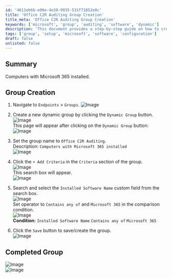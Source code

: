 ```yaml
---
id: '4611eb6b-e00e-4e38-9935-531f71852e8c'
title: 'Office C2R Auditing Group Creation'
title_meta: 'Office C2R Auditing Group Creation'
keywords: ['microsoft', 'group', 'auditing', 'software', 'dynamic']
description: 'This document provides a step-by-step guide on how to create a dynamic group for auditing computers with Microsoft 365 installed using ConnectWise Automate. It includes navigation instructions, criteria setup, and completion verification.'
tags: ['group', 'setup', 'microsoft', 'software', 'configuration']
draft: false
unlisted: false
---
```

## Summary

Computers with Microsoft 365 installed.

## Group Creation

1. Navigate to `Endpoints` > `Groups`.
   ![Image](../../../static/img/Office-C2R-Auditing/image_1.png)

2. Create a new dynamic group by clicking the `Dynamic Group` button.  
   ![Image](../../../static/img/Office-C2R-Auditing/image_2.png)  
   This page will appear after clicking on the `Dynamic Group` button:  
   ![Image](../../../static/img/Office-C2R-Auditing/image_3.png)

3. Set the group name to `Office C2R Auditing`.  
   Description: `Computers with Microsoft 365 installed`  
   ![Image](../../../static/img/Office-C2R-Auditing/image_4.png)

4. Click the `+ Add Criteria` in the `Criteria` section of the group.  
   ![Image](../../../static/img/Office-C2R-Auditing/image_5.png)  
   This search box will appear.  
   ![Image](../../../static/img/Office-C2R-Auditing/image_6.png)

5. Search and select the `Installed Software Name` custom field from the search box.  
   ![Image](../../../static/img/Office-C2R-Auditing/image_7.png)  
   Set operator to `Contains any of` and `Microsoft 365` in the comparison condition.  
   ![Image](../../../static/img/Office-C2R-Auditing/image_8.png)  
   **Condition:** `Installed Software Name` `Contains any of` `Microsoft 365`

6. Click the `Save` button to save/create the group.  
   ![Image](../../../static/img/Office-C2R-Auditing/image_9.png)

## Completed Group

![Image](../../../static/img/Office-C2R-Auditing/image_10.png)  
![Image](../../../static/img/Office-C2R-Auditing/image_11.png)












